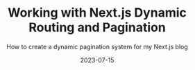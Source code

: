 ---
type: 'Post'
title: 'Working with Next.js Dynamic Routing and Pagination'
tags: ['next.js', 'routing', 'pagination']
summary: 'Next.js dynamic routing is extremely powerful! However, I ran into few issues trying to make that work with paginating dynamic category pages for my blog. I will share how I managed to work it out here'
subtitle: 'How to create a dynamic pagination system for my Next.js blog'
featured: false
date: '2023-07-15'
category: 'development'
---